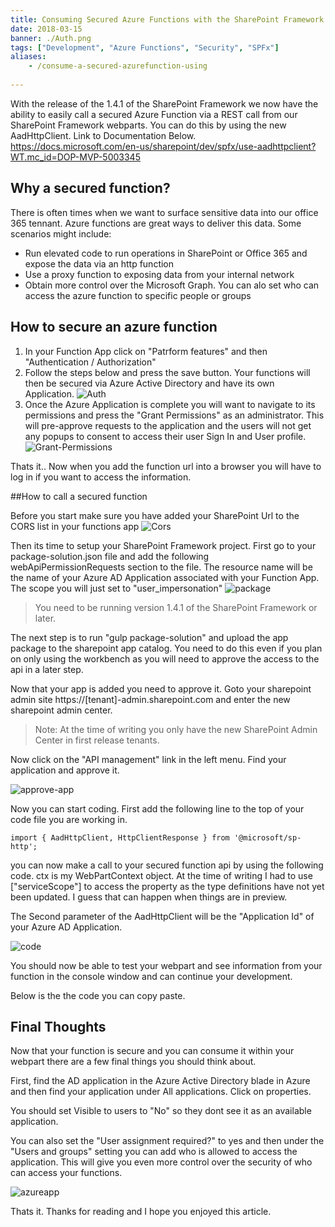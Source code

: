 ```yaml
---
title: Consuming Secured Azure Functions with the SharePoint Framework
date: 2018-03-15
banner: ./Auth.png
tags: ["Development", "Azure Functions", "Security", "SPFx"]
aliases:
    - /consume-a-secured-azurefunction-using
    
---
```




With the release of the 1.4.1 of the SharePoint Framework we now have the ability to easily call a secured Azure Function via a REST call from our SharePoint Framework webparts. You can do this by using the new AadHttpClient. Link to Documentation Below.
https://docs.microsoft.com/en-us/sharepoint/dev/spfx/use-aadhttpclient?WT.mc_id=DOP-MVP-5003345


## Why a secured function?
There is often times when we want to surface sensitive data into our office 365 tennant. Azure functions are great ways to deliver this data. Some scenarios might include:
* Run elevated code to run operations in SharePoint or Office 365 and expose the data via an http function
* Use a proxy function to exposing data from your internal network
* Obtain more control over the Microsoft Graph. You can alo set who can access the azure function to specific people or groups

## How to secure an azure function

1. In your Function App click on "Patrform features" and then "Authentication / Authorization"
2. Follow the steps below and press the save button. Your functions will then be secured via Azure Active Directory and have its own Application.
![Auth](./Auth.png)
3. Once the Azure Application is complete you will want to navigate to its permissions and press the "Grant Permissions" as an administrator. This will pre-approve requests to the application and the users will not get any popups to consent to access their user Sign In and User profile.
![Grant-Permissions](./Grant-Permissions.png)

Thats it.. Now when you add the function url into a browser you will have to log in if you want to access the information.

##How to call a secured function

Before you start make sure you have added your SharePoint Url to the CORS list in your functions app
![Cors](./Cors.png)

Then its time to setup your SharePoint Framework project. First go to your package-solution.json file and add the following webApiPermissionRequests section to the file. The resource name will be the name of your Azure AD Application associated with your Function App. The scope you will just set to "user_impersonation" 
![package](./package.png)

> You need to be running version 1.4.1 of the SharePoint Framework or later. 

The next step is to run "gulp package-solution" and upload the app package to the sharepoint app catalog. You need to do this even if you plan on only using the workbench as you will need to approve the access to the api in a later step.

Now that your app is added you need to approve it. Goto your sharepoint admin site https://[tenant]-admin.sharepoint.com and enter the new sharepoint admin center. 

> Note: At the time of writing you only have the new SharePoint Admin Center in first release tenants. 
> 

Now click on the "API management" link in the left menu. Find your application and approve it.

![approve-app](./approve-app.png)

Now you can start coding. First add the following line to the top of your code file you are working in. 

```
import { AadHttpClient, HttpClientResponse } from '@microsoft/sp-http';
```

you can now make a call to your secured function api by using the following code. ctx is my WebPartContext object. At the time of writing I had to use ["serviceScope"] to access the property as the type definitions have not yet been updated. I guess that can happen when things are in preview. 

The Second parameter of the AadHttpClient will be the "Application Id" of your Azure AD Application.

![code](./code.png)

You should now be able to test your webpart and see information from your function in the console window and can continue your development.


Below is the the code you can copy paste.

<script src="https://gist.github.com/spdavid/0cd562d26686fde08692745a921d3cbc.js"></script>

## Final Thoughts

Now that your function is secure and you can consume it within your webpart there are a few final things you should think about. 

First, find the AD application in the Azure Active Directory blade in Azure and then find your application under All applications. Click on properties.

You should set Visible to users to "No" so they dont see it as an available application. 

You can also set the "User assignment required?" to yes and then under the "Users and groups" setting you can add who is allowed to access the application. This will give you even more control over the security of who can access your functions. 

![azureapp](/img/azureapp.png)

Thats it. Thanks for reading and I hope you enjoyed this article. 







